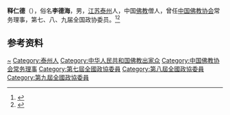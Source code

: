 {{Otheruses|other=名为仁德的其他事物|仁德}}

'''释仁德'''（{{bd|1926年|6月23日|2001年|8月}}），俗名'''李德海'''，男，[[江苏|江苏]][[泰州|泰州]]人，中国[[佛教|佛教]]僧人，曾任[[中国佛教协会|中国佛教协会]]常务理事，第七、八、九届全国政协委员。<ref>{{Cite book|title=历届全国政协委员人名辞典|author=|publisher=中国国际广播出版社|year=1996|isbn=9787507813746|location=北京|pages=286}}</ref><ref>{{Cite book|title=中华人民共和国职官志|author=何虎生, 李耀东, 向常福主编|publisher=中国社会出版社|year=2003|isbn=9787800883934|location=北京|pages=}}</ref>

== 参考资料 ==
{{reflist}}

{{中国人物小作品}}
{{Navboxes 
| title  = 仁德在[[中国佛教协会|中国佛教协会]]的职务
| list1  =
{{中国佛教协会第五届理事会}}
{{中国佛教协会第六届理事会}}
}}

{{Authority control}}
{{DEFAULTSORT:Shi}}
[[Category:李姓|~]]
[[Category:泰州人|Category:泰州人]]
[[Category:中华人民共和国佛教出家众|Category:中华人民共和国佛教出家众]]
[[Category:中国佛教协会常务理事|Category:中国佛教协会常务理事]]
[[Category:第七屆全國政協委員|Category:第七屆全國政協委員]]
[[Category:第八屆全國政協委員|Category:第八屆全國政協委員]]
[[Category:第九屆全國政協委員|Category:第九屆全國政協委員]]